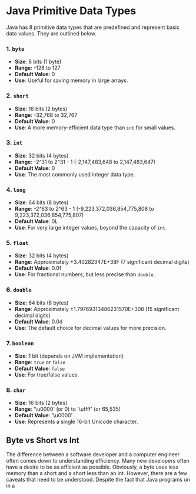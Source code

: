 # Java Primitive Data Types

Java has 8 primitive data types that are predefined and represent basic data values. They are outlined below.

### 1. `byte`
- **Size**: 8 bits (1 byte)
- **Range**: -128 to 127
- **Default Value**: 0
- **Use**: Useful for saving memory in large arrays.

### 2. `short`
- **Size**: 16 bits (2 bytes)
- **Range**: -32,768 to 32,767
- **Default Value**: 0
- **Use**: A more memory-efficient data type than `int` for small values.

### 3. `int`
- **Size**: 32 bits (4 bytes)
- **Range**: -2^31 to 2^31 - 1 (-2,147,483,648 to 2,147,483,647)
- **Default Value**: 0
- **Use**: The most commonly used integer data type.

### 4. `long`
- **Size**: 64 bits (8 bytes)
- **Range**: -2^63 to 2^63 - 1 (-9,223,372,036,854,775,808 to 9,223,372,036,854,775,807)
- **Default Value**: 0L
- **Use**: For very large integer values, beyond the capacity of `int`.

### 5. `float`
- **Size**: 32 bits (4 bytes)
- **Range**: Approximately ±3.40282347E+38F (7 significant decimal digits)
- **Default Value**: 0.0f
- **Use**: For fractional numbers, but less precise than `double`.

### 6. `double`
- **Size**: 64 bits (8 bytes)
- **Range**: Approximately ±1.79769313486231570E+308 (15 significant decimal digits)
- **Default Value**: 0.0d
- **Use**: The default choice for decimal values for more precision.

### 7. `boolean`
- **Size**: 1 bit (depends on JVM implementation)
- **Range**: `true` or `false`
- **Default Value**: `false`
- **Use**: For true/false values.

### 8. `char`
- **Size**: 16 bits (2 bytes)
- **Range**: '\u0000' (or 0) to '\uffff' (or 65,535)
- **Default Value**: '\u0000'
- **Use**: Represents a single 16-bit Unicode character.


## Byte vs Short vs Int 

The difference between a software developer and a computer engineer often comes down to understanding efficiency.  Many new developers often have a desire to be as efficient as possible.  Obviously, a byte uses less memory than a short and a short less than an int.  However, there are a few caveats that need to be understood.  Despite the fact that Java programs un in a